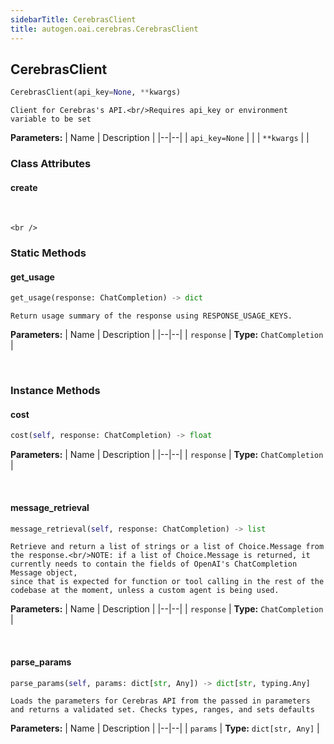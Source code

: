 ```yaml
---
sidebarTitle: CerebrasClient
title: autogen.oai.cerebras.CerebrasClient
---
```

<h2 id="autogen.oai.cerebras.CerebrasClient" class="doc doc-heading">
    <code class="doc-symbol doc-symbol-heading doc-symbol-class"></code>
    <span class="doc doc-object-name doc-class-name">CerebrasClient</span>
</h2>

```python
CerebrasClient(api_key=None, **kwargs)
```

    Client for Cerebras's API.<br/>Requires api_key or environment variable to be set

<b>Parameters:</b>
| Name | Description |
|--|--|
| `api_key=None` |  |
| `**kwargs` |  |

### Class Attributes

<code class="doc-symbol doc-symbol-heading doc-symbol-attribute"></code>
#### create
<br />

    <br />

### Static Methods

<code class="doc-symbol doc-symbol-heading doc-symbol-method"></code>
#### get_usage

```python
get_usage(response: ChatCompletion) -> dict
```

    Return usage summary of the response using RESPONSE_USAGE_KEYS.

<b>Parameters:</b>
| Name | Description |
|--|--|
| `response` | **Type:** `ChatCompletion` |

<br />

### Instance Methods

<code class="doc-symbol doc-symbol-heading doc-symbol-method"></code>
#### cost

```python
cost(self, response: ChatCompletion) -> float
```

    

<b>Parameters:</b>
| Name | Description |
|--|--|
| `response` | **Type:** `ChatCompletion` |

<br />

<code class="doc-symbol doc-symbol-heading doc-symbol-method"></code>
#### message_retrieval

```python
message_retrieval(self, response: ChatCompletion) -> list
```

    Retrieve and return a list of strings or a list of Choice.Message from the response.<br/>NOTE: if a list of Choice.Message is returned, it currently needs to contain the fields of OpenAI's ChatCompletion Message object,
    since that is expected for function or tool calling in the rest of the codebase at the moment, unless a custom agent is being used.

<b>Parameters:</b>
| Name | Description |
|--|--|
| `response` | **Type:** `ChatCompletion` |

<br />

<code class="doc-symbol doc-symbol-heading doc-symbol-method"></code>
#### parse_params

```python
parse_params(self, params: dict[str, Any]) -> dict[str, typing.Any]
```

    Loads the parameters for Cerebras API from the passed in parameters and returns a validated set. Checks types, ranges, and sets defaults

<b>Parameters:</b>
| Name | Description |
|--|--|
| `params` | **Type:** `dict[str, Any]` |

<br />